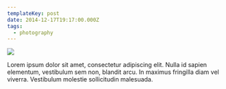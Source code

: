 ```yaml
---
templateKey: post
date: 2014-12-17T19:17:00.000Z
tags:
  - photography
---
```

![](../../static/assets/20141217-IMG_1057.jpg)

Lorem ipsum dolor sit amet, consectetur adipiscing elit. Nulla id sapien elementum, vestibulum sem non, blandit arcu. In maximus fringilla diam vel viverra. Vestibulum molestie sollicitudin malesuada.
